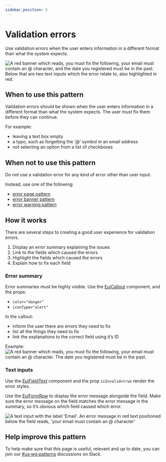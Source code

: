 ```yaml
---
sidebar_position: 5
---
```


# Validation errors

Use validation errors when the user enters information in a different format than what the system expects.

![A red banner which reads, you must fix the following, your email must contain an @ character, and the date you registered must be in the past. Below that are two text inputs which the error relate to, also highlighted in red.](./images/validation-errors.webp)

## When to use this pattern
Validation errors should be shown when the user enters information in a different format than what the system expects. The user must fix them before they can continue.

For example:
- leaving a text box empty
- a typo, such as forgetting the ‘@’ symbol in an email address
- not selecting an option from a list of checkboxes

## When not to use this pattern
Do not use a validation error for any kind of error other than user input.

Instead, use one of the following:
- [error page pattern](./error-page.mdx)
- [error banner pattern](./error-banners.mdx)
- [error warning pattern](./error-warning.mdx)

## How it works
There are several steps to creating a good user experience for validation errors.

1. Display an error summary explaining the issues
2. Link to the fields which caused the errors
3. Highlight the fields which caused the errors
4. Explain how to fix each field

### Error summary
Error summaries must be highly visible. Use the [EuiCallout](../../components/display/callout.mdx) component, and the props:
- `color="danger"`
- `iconType="alert"`

In the callout:
- inform the user there are errors they need to fix
- list all the things they need to fix
- link the explanations to the correct field using it’s ID

Example:
![A red banner which reads, you must fix the following, your email must contain an @ character. The date you registered must be in the past.](./images/error-summary.webp)

### Text inputs
Use the [EuiFieldText](../../components/forms/text/basic.mdx) component and the prop `isInvalid=true` render the error styles.

Use the [EuiFormRow](../../components/forms/validation/basic.mdx#EuiFormRow-prop-error) to display the error message alongside the field. Make sure the error message on the field matches the error message in the summary, so it’s obvious which field caused which error.

![A text input with the label 'Email'. An error message in red text positioned below the field reads, 'your email must contain an @ character'](./images/error-validation-text.webp)

## Help improve this pattern

To help make sure that this page is useful, relevant and up to date, you can join our [#ux&#8209;wg&#8209;patterns](https://elastic.slack.com/archives/C049ADQE99S) discussions on Slack.
